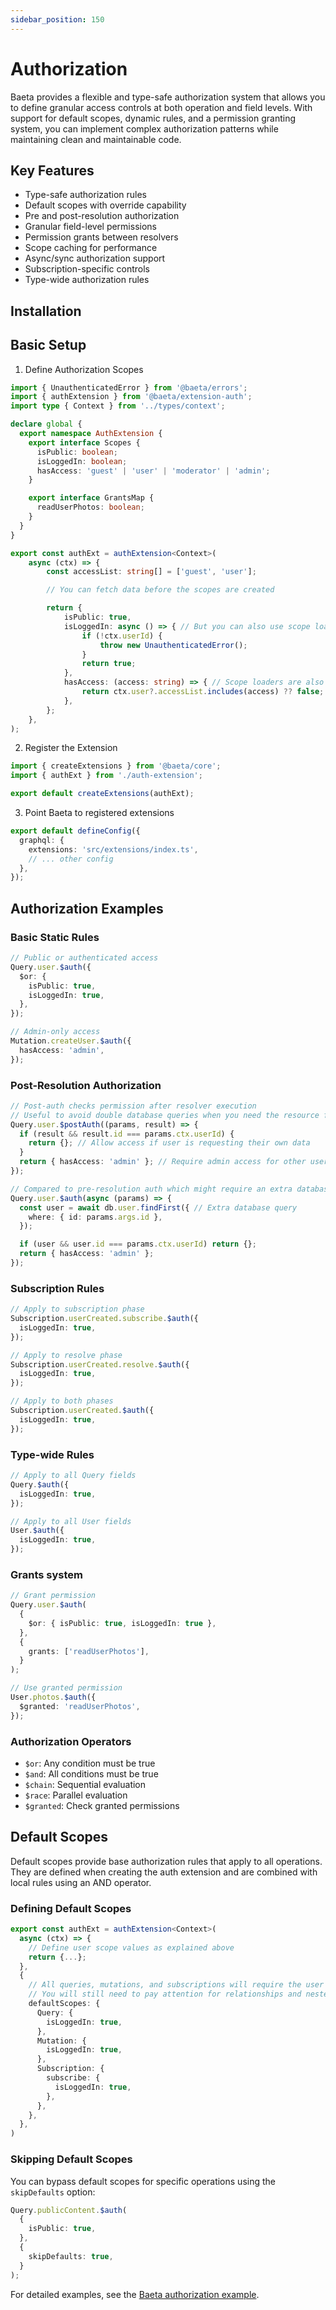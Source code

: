 ```yaml
---
sidebar_position: 150
---
```


# Authorization

Baeta provides a flexible and type-safe authorization system that allows you to define granular access controls at both operation and field levels. With support for default scopes, dynamic rules, and a permission granting system, you can implement complex authorization patterns while maintaining clean and maintainable code.

## Key Features

- Type-safe authorization rules
- Default scopes with override capability
- Pre and post-resolution authorization
- Granular field-level permissions
- Permission grants between resolvers
- Scope caching for performance
- Async/sync authorization support
- Subscription-specific controls
- Type-wide authorization rules

## Installation


<PackageManagerAdd package="@baeta/extension-auth" />

## Basic Setup

1. Define Authorization Scopes

```typescript
import { UnauthenticatedError } from '@baeta/errors';
import { authExtension } from '@baeta/extension-auth';
import type { Context } from '../types/context';

declare global {
  export namespace AuthExtension {
    export interface Scopes {
      isPublic: boolean;
      isLoggedIn: boolean;
      hasAccess: 'guest' | 'user' | 'moderator' | 'admin';
    }

    export interface GrantsMap {
      readUserPhotos: boolean;
    }
  }
}

export const authExt = authExtension<Context>(
    async (ctx) => {
        const accessList: string[] = ['guest', 'user'];

        // You can fetch data before the scopes are created

        return {
            isPublic: true,
            isLoggedIn: async () => { // But you can also use scope loaders, which will be resolved lazily, when needed
                if (!ctx.userId) {
                    throw new UnauthenticatedError();
                }
                return true;
            },
            hasAccess: (access: string) => { // Scope loaders are also required for non-boolean scopes
                return ctx.user?.accessList.includes(access) ?? false;
            },
        };
    },
);
```

2. Register the Extension

```typescript
import { createExtensions } from '@baeta/core';
import { authExt } from './auth-extension';

export default createExtensions(authExt);
```

3. Point Baeta to registered extensions

```typescript
export default defineConfig({
  graphql: {
    extensions: 'src/extensions/index.ts',
    // ... other config
  },
});
```

## Authorization Examples

### Basic Static Rules

```typescript
// Public or authenticated access
Query.user.$auth({
  $or: {
    isPublic: true,
    isLoggedIn: true,
  },
});

// Admin-only access
Mutation.createUser.$auth({
  hasAccess: 'admin',
});
```

### Post-Resolution Authorization

```typescript
// Post-auth checks permission after resolver execution
// Useful to avoid double database queries when you need the resource for permission checking
Query.user.$postAuth((params, result) => {
  if (result && result.id === params.ctx.userId) {
    return {}; // Allow access if user is requesting their own data
  }
  return { hasAccess: 'admin' }; // Require admin access for other users' data
});

// Compared to pre-resolution auth which might require an extra database query
Query.user.$auth(async (params) => {
  const user = await db.user.findFirst({ // Extra database query
    where: { id: params.args.id },
  });

  if (user && user.id === params.ctx.userId) return {};
  return { hasAccess: 'admin' };
});
```

### Subscription Rules
    
```typescript
// Apply to subscription phase
Subscription.userCreated.subscribe.$auth({
  isLoggedIn: true,
});

// Apply to resolve phase
Subscription.userCreated.resolve.$auth({
  isLoggedIn: true,
});

// Apply to both phases
Subscription.userCreated.$auth({
  isLoggedIn: true,
});
```

### Type-wide Rules
```typescript
// Apply to all Query fields
Query.$auth({
  isLoggedIn: true,
});

// Apply to all User fields
User.$auth({
  isLoggedIn: true,
});
```

### Grants system

```typescript
// Grant permission
Query.user.$auth(
  {
    $or: { isPublic: true, isLoggedIn: true },
  },
  {
    grants: ['readUserPhotos'],
  }
);

// Use granted permission
User.photos.$auth({
  $granted: 'readUserPhotos',
});
```

### Authorization Operators

- `$or`: Any condition must be true
- `$and`: All conditions must be true
- `$chain`: Sequential evaluation
- `$race`: Parallel evaluation
- `$granted`: Check granted permissions

## Default Scopes

Default scopes provide base authorization rules that apply to all operations. They are defined when creating the auth extension and are combined with local rules using an AND operator.

### Defining Default Scopes

```typescript
export const authExt = authExtension<Context>(
  async (ctx) => {
    // Define user scope values as explained above
    return {...};
  },
  {
    // All queries, mutations, and subscriptions will require the user to be logged in.
    // You will still need to pay attention for relationships and nested queries.
    defaultScopes: {
      Query: {
        isLoggedIn: true,
      },
      Mutation: {
        isLoggedIn: true,
      },
      Subscription: {
        subscribe: {
          isLoggedIn: true,
        },
      },
    },
  },
)
```

### Skipping Default Scopes

You can bypass default scopes for specific operations using the `skipDefaults` option:

```typescript
Query.publicContent.$auth(
  {
    isPublic: true,
  },
  {
    skipDefaults: true,
  }
);
```

For detailed examples, see the [Baeta authorization example](https://github.com/andreisergiu98/baeta/tree/main/examples/auth).